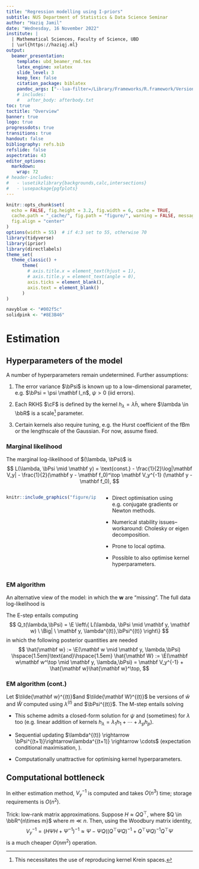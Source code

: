 ```yaml
---
title: "Regression modelling using I-priors"
subtitle: NUS Department of Statistics & Data Science Seminar
author: "Haziq Jamil"
date: "Wednesday, 16 November 2022"
institute: |
  | Mathematical Sciences, Faculty of Science, UBD
  | \url{https://haziqj.ml}
output: 
  beamer_presentation:
    template: ubd_beamer_rmd.tex
    latex_engine: xelatex
    slide_level: 3
    keep_tex: false
    citation_package: biblatex
    pandoc_args: ["--lua-filter=/Library/Frameworks/R.framework/Versions/4.2/Resources/library/bookdown/rmarkdown/lua/custom-environment.lua"]    
    # includes:
    #   after_body: afterbody.txt
toc: true
toctitle: "Overview"
banner: true
logo: true
progressdots: true
transitions: true
handout: false
bibliography: refs.bib
refslide: false
aspectratio: 43
editor_options: 
  markdown: 
    wrap: 72
# header-includes:
#   - \usetikzlibrary{backgrounds,calc,intersections}
#   - \usepackage{pgfplots}
---
```


```r
knitr::opts_chunk$set(
  echo = FALSE, fig.height = 3.2, fig.width = 6, cache = TRUE,
  cache.path = "_cache/", fig.path = "figure/", warning = FALSE, message = FALSE,
  fig.align = "center"
)
options(width = 55)  # if 4:3 set to 55, otherwise 70
library(tidyverse)
library(iprior)
library(directlabels)
theme_set(
  theme_classic() +
      theme(
        # axis.title.x = element_text(hjust = 1),
        # axis.title.y = element_text(angle = 0),
        axis.ticks = element_blank(),
        axis.text = element_blank()
      )
)

navyblue <- "#002f5c"
solidpink <- "#8E3B46"
```


# Estimation

## Hyperparameters of the model

\vspace{-1.5em}

\begin{equation}\label{mod2}
\begin{gathered}
y_i = f_0(x_i) + \sum_{j=1}^n h_\lambda(x_i,x_j)w_j + \epsilon_i \\
(\epsilon_1,\dots,\epsilon_n)^\top \sim \N_n(0, \bPsi^{-1}) \\
(w_1,\dots,w_n)^\top \sim \N_n(0, \bPsi)
\end{gathered}
\end{equation}

A number of hyperparameters remain undetermined. 
Further assumptions:

1. The error variance $\bPsi$ is known up to a low-dimensional parameter, e.g. $\bPsi = \psi \mathbf I_n$, $\psi >0$ (iid errors).

2. Each RKHS $\cF$ is defined by the kernel $h_\lambda = \lambda \tilde h$, where $\lambda \in \bbR$ is a scale^[This necessitates the use of reproducing kernel Krein spaces.] parameter.

3. Certain kernels also require tuning, e.g. the Hurst coefficient of the fBm or the lengthscale of the Gaussian. For now, assume fixed.


### Marginal likelihood

The marginal log-likelihood of $(\lambda, \bPsi)$ is
$$
L(\lambda, \bPsi \mid \mathbf y)  = \text{const.} - \frac{1}{2}\log|\mathbf V_y| - \frac{1}{2}(\mathbf y - \mathbf f_0)^\top \mathbf V_y^{-1} (\mathbf y - \mathbf f_0),
$$

::: {.columns}

::: {.column width=48%}
```r
knitr::include_graphics("figure/iprior_surface.pdf")
```
:::

::: {.column width=48%}

\vspace{2em}

- Direct optimisation using e.g. conjugate gradients or Newton methods. 

- Numerical stability issues--workaround: Cholesky or eigen decomposition.

- Prone to local optima.

- Possible to also optimise kernel hyperparameters.
:::

:::



### EM algorithm

An alternative view of the model:
\begin{align*}
\mathbf y\mid\mathbf w &\sim \N_n(\mathbf f_0 + \mathbf H_\lambda w,  \boldsymbol\Psi^{-1}) \\
\mathbf w &\sim \N_n(\mathbf 0, \bPsi )
\end{align*}
in which the $\mathbf w$ are "missing". 
The full data log-likelihood is
\begin{align*}
L(\lambda, \bPsi \mid \mathbf y, \mathbf w)
%&= \log p(\mathbf y\mid\mathbf w,\lambda,\bPsi) + \log p(\mathbf w \mid \bPsi) \\
&= \text{const.} 
- \frac{1}{2}(\mathbf y - \mathbf f_0)^\top \bPsi (\mathbf y - \mathbf f_0) 
- \frac{1}{2}\operatorname{tr}\left(\mathbf V_y \mathbf w \mathbf w^\top \right) \\
&\hspace{2em}+ (\mathbf y - \mathbf f_0)^\top \bPsi \mathbf H_\lambda \mathbf w
\end{align*}

The E-step entails computing 
$$
Q_t(\lambda,\bPsi) = \E \left\{ L(\lambda, \bPsi \mid \mathbf y, \mathbf w) \ \Big| \ \mathbf y, \lambda^{(t)},\bPsi^{(t)} \right\}
$$
in which the following posterior quantities are needed
$$
\hat{\mathbf w} := \E(\mathbf w \mid \mathbf y, \lambda,\bPsi) \hspace{1.5em}\text{and}\hspace{1.5em} \hat{\mathbf W} := \E(\mathbf w\mathbf w^\top  \mid \mathbf y, \lambda,\bPsi) = \mathbf V_y^{-1} + \hat{\mathbf w}\hat{\mathbf w}^\top,
$$

### EM algorithm (cont.)

<!-- Choose starting values $\lambda^{(0)}$ and $\bPsi^{(0)}$. -->


<!-- Supposing $\bPsi$ but not $\mathbf H_\lambda$ depends on $\psi$; and $\mathbf H_\lambda$ depends on $\lambda$ but not $\psi$, the M-step entails solving the following equations set to zero: -->

Let $\tilde{\mathbf w}^{(t)}$and $\tilde{\mathbf W}^{(t)}$ be versions of $\hat w$ and $\hat W$ computed using $\lambda^{(t)}$ and $\bPsi^{(t)}$.
The M-step entails solving

\begin{align*}
\frac{\partial Q_t}{\partial \lambda} 
&= -\frac{1}{2}\operatorname{tr}\left( \frac{\partial \mathbf V_y}{\partial \lambda}  \tilde{\mathbf W}^{(t)} \right) 
+ (\mathbf y - \mathbf f_0)^\top \bPsi \frac{\partial \mathbf H_\lambda}{\partial \lambda} \tilde{\mathbf w}^{(t)} 
&=0 \\
\frac{\partial Q_t}{\partial \psi} 
&=
-\frac{1}{2} \operatorname{tr}\left( \frac{\partial \mathbf V_y}{\partial \psi} \tilde{\mathbf W}^{(t)} \right)
-\frac{1}{2}(\mathbf y - \mathbf f_0)^\top \left( \mathbf y - \mathbf f_0 -2 \mathbf H_\lambda \tilde{\mathbf w}^{(t)} \right)
&=0
\end{align*}

\vspace{1em}

- This scheme admits a closed-form solution for $\psi$ and (sometimes) for $\lambda$ too (e.g. linear addition of kernels $h_\lambda=\lambda_1 h_1 + \cdots + \lambda_p h_p$).

- Sequential updating $\lambda^{(t)} \rightarrow \bPsi^{(t+1)}\rightarrow\lambda^{(t+1)} \rightarrow \cdots$ (expectation conditional maximisation, \cite{meng1993maximum}).

- Computationally unattractive for optimising kernel hyperparameters.

## Computational bottleneck

In either estimation method, $V_y^{-1}$ is computed and takes $O(n^3)$ time; storage requirements is $O(n^2)$. 

\vspace{1em}

Trick: low-rank matrix approximations.
Suppose $H\approx QQ^\top$, where $Q \in \bbR^{n\times m}$ where $m \ll n$.
Then, using the Woodbury matrix identity,
$$
V_y^{-1} = (H\Psi H + \Psi^{-1})^{-1} \approx \Psi - \Psi Q\big((Q^\top \Psi Q)^{-1} + Q^\top\Psi Q\big)^{-1} Q^\top \Psi
$$
is a much cheaper $O(nm^2)$ operation.









